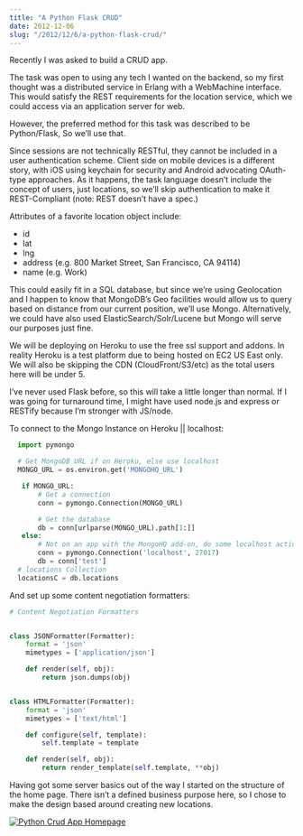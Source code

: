 ```yaml
---
title: "A Python Flask CRUD"
date: 2012-12-06 
slug: "/2012/12/6/a-python-flask-crud/"
---
```



Recently I was asked to build a CRUD app.

The task was open to using any tech I wanted on the backend, so my first thought was a distributed service in Erlang with a WebMachine interface. This would satisfy the REST requirements for the location service, which we could access via an application server for web.

However, the preferred method for this task was described to be Python/Flask, So we’ll use that.

Since sessions are not technically RESTful, they cannot be included in a user authentication scheme. Client side on mobile devices is a different story, with iOS using keychain for security and Android advocating OAuth-type approaches. As it happens, the task language doesn’t include the concept of users, just locations, so we’ll skip authentication to make it REST-Compliant (note: REST doesn’t have a spec.)

Attributes of a favorite location object include:

- id
- lat
- lng
- address (e.g. 800 Market Street, San Francisco, CA 94114)
- name (e.g. Work)

This could easily fit in a SQL database, but since we’re using Geolocation and I happen to know that MongoDB’s Geo facilities would allow us to query based on distance from our current position, we’ll use Mongo. Alternatively, we could have also used ElasticSearch/Solr/Lucene but Mongo will serve our purposes just fine.

We will be deploying on Heroku to use the free ssl support and addons. In reality Heroku is a test platform due to being hosted on EC2 US East only. We will also be skipping the CDN (CloudFront/S3/etc) as the total users here will be under 5.

I’ve never used Flask before, so this will take a little longer than normal. If I was going for turnaround time, I might have used node.js and express or RESTify because I’m stronger with JS/node.

To connect to the Mongo Instance on Heroku || localhost:

```python
  import pymongo

  # Get MongoDB URL if on Heroku, else use localhost
  MONGO_URL = os.environ.get('MONGOHQ_URL')

   if MONGO_URL:
       # Get a connection
       conn = pymongo.Connection(MONGO_URL)

       # Get the database
       db = conn[urlparse(MONGO_URL).path[1:]]
   else:
       # Not on an app with the MongoHQ add-on, do some localhost action
       conn = pymongo.Connection('localhost', 27017)
       db = conn['test']
  # locations Collection
  locationsC = db.locations
```

And set up some content negotiation formatters:

```python
# Content Negotiation Formatters


class JSONFormatter(Formatter):
    format = 'json'
    mimetypes = ['application/json']

    def render(self, obj):
        return json.dumps(obj)


class HTMLFormatter(Formatter):
    format = 'json'
    mimetypes = ['text/html']

    def configure(self, template):
        self.template = template

    def render(self, obj):
        return render_template(self.template, **obj)
```

Having got some server basics out of the way I started on the structure of the home page. There isn’t a defined business purpose here, so I chose to make the design based around creating new locations.

[![Python Crud App Homepage](http://res.cloudinary.com/diqzbm8lz/image/upload/h_174,w_300/v1428611529/Screen-shot-2013-01-18-at-8.31.37-AM_vtxjto.png)](http://www.christopherbiscardi.com/2012/12/06/a-python-flask-crud/screen-shot-2013-01-18-at-8-31-37-am/)
